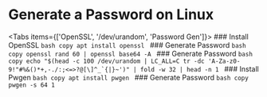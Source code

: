 
# Generate a Password on Linux

<Tabs items={['OpenSSL', '/dev/urandom', 'Password Gen']}>
  <Tab>
    <Steps>
    ### Install OpenSSL
    ```bash copy
    apt install openssl
    ```
    ### Generate Password
    ```bash copy
    openssl rand 60 | openssl base64 -A
    ```
    </Steps>
  </Tab>
  <Tab>
    <Steps>
    ### Generate Password
    ```bash copy
    echo "$(head -c 100 /dev/urandom | LC_ALL=C tr -dc 'A-Za-z0-9!"#%&()*+,-./:;<=>?@[\]^_`{|}~')" | fold -w 32 | head -n 1
    ```
    </Steps>
  </Tab>
  <Tab>
    <Steps>
    ### Install Pwgen
    ```bash copy
    apt install pwgen
    ```
    ### Generate Password
    ```bash copy
    pwgen -s 64 1
    ```
    </Steps>
  </Tab>
</Tabs>
